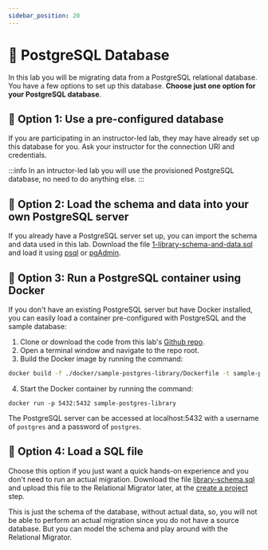 ```yaml
---
sidebar_position: 20
---
```



# 👐 PostgreSQL Database

In this lab you will be migrating data from a PostgreSQL relational database. You have a few options to set up this database. __Choose just one option for your PostgreSQL database__.

## 👐 Option 1: Use a pre-configured database

If you are participating in an instructor-led lab, they may have already set up this database for you. Ask your instructor for the connection URI and credentials.

:::info
In an intructor-led lab you will use the provisioned PostgreSQL database, no need to do anything else.
:::

## 🦸 Option 2: Load the schema and data into your own PostgreSQL server

If you already have a PostgreSQL server set up, you can import the schema and data used in this lab. Download the file 
[1-library-schema-and-data.sql](https://github.com/mongodb-developer/relational-migrator-lab/blob/main/docker/sample-postgres-library/init/1-library-schema-and-data.sql)
 and load it using [psql](https://www.postgresql.org/docs/10/app-psql.html) or [pgAdmin](https://www.pgadmin.org/download/).

## 🦸 Option 3: Run a PostgreSQL container using Docker

If you don't have an existing PostgreSQL server but have Docker installed, you can easily load a container pre-configured with 
PostgreSQL and the sample database:

1. Clone or download the code from this lab's [Github repo](https://github.com/mongodb-developer/relational-migrator-lab).
2. Open a terminal window and navigate to the repo root.
3. Build the Docker image by running the command: 
```sh
docker build -f ./docker/sample-postgres-library/Dockerfile -t sample-postgres-library .
```
4. Start the Docker container by running the command:
```
docker run -p 5432:5432 sample-postgres-library
```
The PostgreSQL server can be accessed at localhost:5432 with a username of `postgres` and a password of `postgres`.

## 🦸 Option 4: Load a SQL file
Choose this option if you just want a quick hands-on experience and you don't need to run an actual migration.
Download the file [library-schema.sql](https://github.com/mongodb-developer/relational-migrator-lab/blob/main/resource/library-schema.sql)
and upload this file to the Relational Migrator later, at the [create a project](/docs/category/-create-a-project) step. 

This is just the schema of the database, without actual data, so, you will not be able to perform an actual migration since you do not have a source database. But you can model the schema and play around with the Relational Migrator.
